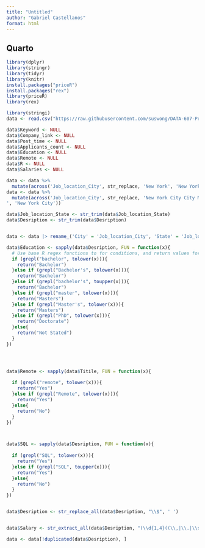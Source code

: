 ---
title: "Untitled"
author: "Gabriel Castellanos"
format: html
---

## Quarto

```{r}
library(dplyr)
library(stringr) 
library(tidyr)
library(knitr)
install.packages("priceR")
install.packages("rex")
library(priceR)
library(rex)

library(stringi)
data <- read.csv("https://raw.githubusercontent.com/suswong/DATA-607-Project-3/main/tided_Linkedin.csv")
```

```{r, drop-columns}
data$Keyword <- NULL
data$Company_link <- NULL
data$Post_time <- NULL
data$Applicants_count <- NULL
data$Education <- NULL
data$Remote <- NULL
data$R <- NULL
data$Salaries <- NULL

```

```{r, str-replace}
data <- data %>% 
  mutate(across('Job_location_City', str_replace, 'New York', 'New York City'))
data <- data %>% 
  mutate(across('Job_location_City', str_replace, 'New York City City Metropolitan Area
', 'New York City'))

data$Job_location_State <- str_trim(data$Job_location_State)
data$Desription <- str_trim(data$Desription)


data <- data |> rename_('City' = 'Job_location_City', 'State' = 'Job_location_State', 'Link' = 'Job_link', 'Desription' = 'Job_description', 'Titile' = 'Job_title', 'Industry' = 'Job_function', 'Function' = 'Industries')

```

```{r, append-columns}



data$Education <- sapply(data$Desription, FUN = function(x){
  # Use base R regex functions to for conditions, and return values for new column
  if (grepl("bachelor", tolower(x))){
    return("Bachelor")
  }else if (grepl("Bachelor's", tolower(x))){
    return("Bachelor")
  }else if (grepl("bachelor's", toupper(x))){
    return("Bachelor")
  }else if (grepl("master", tolower(x))){
    return("Masters")
  }else if (grepl("Master's", tolower(x))){
    return("Masters")
  }else if (grepl("PhD", tolower(x))){
    return("Doctorate")
  }else{
    return("Not Stated")
  }
})




data$Remote <- sapply(data$Titile, FUN = function(x){
  
  if (grepl("remote", tolower(x))){
    return("Yes")
  }else if (grepl("Remote", tolower(x))){
    return("Yes")
  }else{
    return("No")
  }
})



data$SQL <- sapply(data$Desription, FUN = function(x){
  
  if (grepl("SQL", tolower(x))){
    return("Yes")
  }else if (grepl("SQL", toupper(x))){
    return("Yes")
  }else{
    return("No")
  }
})



```

```{r}
data$Desription <- str_replace_all(data$Desription, "\\$", ' ')


data$Salary <- str_extract_all(data$Desription, "(\\d{1,4}((\\,|\\.|\\s)(\\d00)){1,2}|(\\d{3,7}))")

data <- data[!duplicated(data$Desription), ]

```






